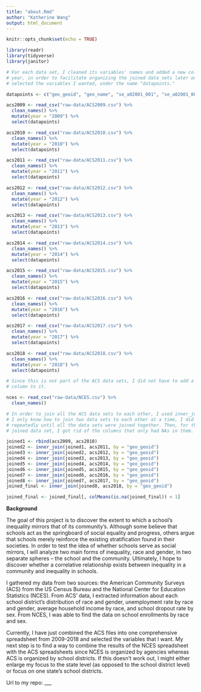 ```yaml
---
title: "about.Rmd"
author: "Katherine Wang"
output: html_document
---
```


```r
knitr::opts_chunk$set(echo = TRUE)

library(readr)
library(tidyverse)
library(janitor)
```

```r

# For each data set, I cleaned its variables' names and added a new column,
# year, in order to facilitate organizing the joined data sets later on. I also
# selected the variables I wanted, under the name "datapoints."

datapoints <- c("geo_geoid", "geo_name", "se_a02001_001", "se_a02001_002", "se_a02001_003", "se_a03001_001", "se_a03001_002", "se_a03001_003", "se_a12003a_001", "se_a12003a_002", "se_a12003a_003", "se_a12003b_001", "se_a12003b_002", "se_a12003b_003", "se_a17005a_001", "se_a17005a_002", "se_a17005a_003", "se_a17005b_001", "se_a17005b_002", "se_a17005b_003", "se_a17006a_001", "se_a17006a_002", "se_a17006a_003", "se_a17006b_001", "se_a17006b_002", "se_a17006b_003")

acs2009 <- read_csv("raw-data/ACS2009.csv") %>% 
  clean_names() %>% 
  mutate(year = "2009") %>% 
  select(datapoints)

acs2010 <- read_csv("raw-data/ACS2010.csv") %>% 
  clean_names() %>% 
  mutate(year = "2010") %>% 
  select(datapoints)

acs2011 <- read_csv("raw-data/ACS2011.csv") %>% 
  clean_names() %>% 
  mutate(year = "2011") %>% 
  select(datapoints)

acs2012 <- read_csv("raw-data/ACS2012.csv") %>% 
  clean_names() %>% 
  mutate(year = "2012") %>% 
  select(datapoints)

acs2013 <- read_csv("raw-data/ACS2013.csv") %>% 
  clean_names() %>% 
  mutate(year = "2013") %>% 
  select(datapoints)

acs2014 <- read_csv("raw-data/ACS2014.csv") %>% 
  clean_names() %>% 
  mutate(year = "2014") %>% 
  select(datapoints)

acs2015 <- read_csv("raw-data/ACS2015.csv") %>% 
  clean_names() %>% 
  mutate(year = "2015") %>% 
  select(datapoints)

acs2016 <- read_csv("raw-data/ACS2016.csv") %>% 
  clean_names() %>% 
  mutate(year = "2016") %>% 
  select(datapoints)

acs2017 <- read_csv("raw-data/ACS2017.csv") %>% 
  clean_names() %>% 
  mutate(year = "2017") %>% 
  select(datapoints)

acs2018 <- read_csv("raw-data/ACS2018.csv") %>% 
  clean_names() %>% 
  mutate(year = "2018") %>% 
  select(datapoints)

# Since this is not part of the ACS data sets, I did not have to add a year
# column to it.

nces <- read_csv("raw-data/NCES.csv") %>% 
  clean_names()

# In order to join all the ACS data sets to each other, I used inner_join. Since
# I only know how to join two data sets to each other at a time, I did this
# repeatedly until all the data sets were joined together. Then, for the final
# joined data set, I got rid of the columns that only had NAs in them.

joined1 <- rbind(acs2009, acs2010)
joined2 <- inner_join(joined1, acs2011, by = "geo_geoid")
joined3 <- inner_join(joined2, acs2012, by = "geo_geoid")
joined4 <- inner_join(joined3, acs2013, by = "geo_geoid")
joined5 <- inner_join(joined4, acs2014, by = "geo_geoid")
joined6 <- inner_join(joined5, acs2015, by = "geo_geoid")
joined7 <- inner_join(joined6, acs2016, by = "geo_geoid")
joined8 <- inner_join(joined7, acs2017, by = "geo_geoid")
joined_final <- inner_join(joined8, acs2018, by = "geo_geoid")

joined_final <- joined_final[, colMeans(is.na(joined_final)) < 1]
```


**Background**


The goal of this project is to discover the extent to which a school’s inequality mirrors that of its community’s. Although some believe that schools act as the springboard of social equality and progress, others argue that schools merely reinforce the existing stratification found in their societies. In order to test the idea of whether schools serve as social mirrors, I will analyze two main forms of inequality, race and gender, in two separate spheres -- the school and the community. Ultimately, I hope to discover whether a correlative relationship exists between inequality in a community and inequality in schools.


I gathered my data from two sources: the American Community Surveys (ACS) from the US Census Bureau and the National Center for Education Statistics (NCES). From ACS’ data, I extracted information about each school district’s distribution of race and gender, unemployment rate by race and gender, average household income by race, and school dropout rate by sex. From NCES, I was able to find the data on school enrollments by race and sex.


Currently, I have just combined the ACS files into one comprehensive spreadsheet from 2009-2018 and selected the variables that I want. My next step is to find a way to combine the results of the NCES spreadsheet with the ACS spreadsheets since NCES is organized by agencies whereas ACS is organized by school districts. If this doesn't work out, I might either enlarge my focus to the state level (as opposed to the school district level) or focus on one state's school districts.




Url to my repo: ___
